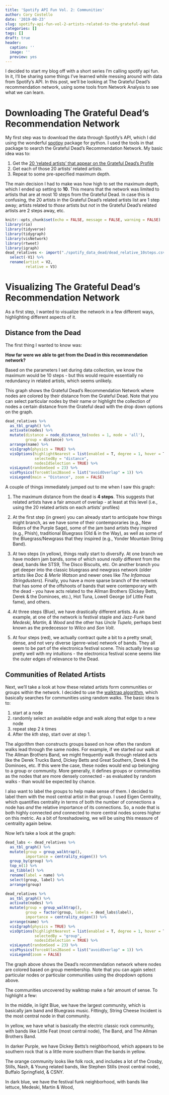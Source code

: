 ```yaml
---
title: 'Spotify API Fun Vol. 2: Communities'
author: Cory Costello
date: '2019-08-23'
slug: spotify-api-fun-vol-2-artists-related-to-the-grateful-dead
categories: []
tags: []
draft: true
header:
  caption: ''
  image: ''
  preview: yes
---
```


I decided to start my blog off with a short series I'm calling spotify api fun. In it, I'll be sharing some things I've learned while messing around with data from Spotify's API. In this post, we'll be looking at The Grateful Dead's recommendation network, using some tools from Network Analysis to see what we can learn.

# Downloading The Grateful Dead's Recommendation Network

My first step was to download the data through Spotify's API, which I did using the wonderful [spotipy](https://spotipy.readthedocs.io) package for python. I used the tools in that package to search the Grateful Dead's Recommendation Network. My basic idea was to:

1. Get the [20 'related artists' that appear on the Grateful Dead's Profile](https://open.spotify.com/artist/4TMHGUX5WI7OOm53PqSDAT/related)
2. Get each of those 20 artists' related artists.
3. Repeat to some pre-specified maximum depth. 

The main decision I had to make was how high to set the maximum depth, which I ended up setting to **10**. This means that the network was limited to artists that are at most 10 steps from the Grateful Dead. In case this is confusing, the 20 artists in the Grateful Dead's related artists list are 1 step away; artists related to *those* artists but *not* in the Grateful Dead's related artists are 2 steps away, etc. 

```r
knitr::opts_chunk$set(echo = FALSE, message = FALSE, warning = FALSE)
library(rio)
library(tidyverse)
library(tidygraph)
library(visNetwork)
library(rtweet)
library(igraph)
dead_relatives <- import("./spotify_data_dead/dead_relative_10steps.csv", skip = 1) %>% 
  select(-V1) %>% 
  rename(artist = V2,
         relative = V3)
```

# Visualizing The Grateful Dead's Recommendation Network

As a first step, I wanted to visualize the network in a few different ways, highlighting different aspects of it. 

## Distance from the Dead 

The first thing I wanted to know was:

**How far were we able to get from the Dead in this recommendation network?**

Based on the parameters I set during data collection, we know the maximum would be 10 steps - but this would require essentially no redundancy in related artists, which seems unlikely.  

This graph shows the Grateful Dead's Recommendation Network where nodes are colored by their distance from the Grateful Dead. Note that you can select particular nodes by their name or highlight the collection of nodes a certain distance from the Grateful dead with the drop down options on the graph. 

```r
dead_relatives %>% 
  as_tbl_graph() %>% 
  activate(nodes) %>% 
  mutate(distance = node_distance_to(nodes = 1, mode = 'all'),
         group = distance) %>% 
  arrange(name) %>% 
  visIgraph(physics = TRUE) %>%
  visOptions(highlightNearest = list(enabled = T, degree = 1, hover = T),
             selectedBy = "distance",
             nodesIdSelection = TRUE) %>% 
  visLayout(randomSeed = 23) %>% 
  visPhysics(forceAtlas2Based = list("avoidOverlap" = 1)) %>% 
  visLegend(main = "Distance", zoom = FALSE)
```

A couple of things immediately jumped out to me when I saw this graph:

1. The maximum distance from the dead is **4 steps**. This suggests that related artists have a fair amount of overlap - at least at this level (i.e., using the 20 related artists on each artists' profiles)

2. At the first step (in green) you can already start to anticipate how things might branch, as we have some of their contemporaries (e.g., New Riders of the Purple Sage), some of the jam band artists they inspired (e.g., Phish), traditional Bluegrass (Old & in the Way), as well as some of the Bluegrass/Newgrass that they inspired (e.g., Yonder Mountain String Band).

3. At two steps (in yellow), things really start to diversify. At one branch we have modern jam bands, some of which sound *really* different from the dead, bands like STS9, The Disco Biscuits, etc. On another branch you get deeper into the classic bluegrass and newgrass network (older artists like *Doc & Merle Watson* and newer ones like *The Infamous Stringdusters*). Finally, you have a more sparse branch of the network that has some of the offshoots of bands that were contemporary with the dead - you have acts related to the Allman Brothers (Dickey Betts, Derek & the Dominoes, etc.), Hot Tuna, Lowell George (of Little Feat fame), and others.

4. At three steps (Blue), we have drastically different artists. As an example, at one of the network is festival staple and Jazz-Funk band *Medeski, Martin, & Wood* and the other has *Uncle Tupelo*, perhaps best known as the predecessor to *Wilco* and *Son Volt*.

5. At four steps (red), we actually contract quite a bit to a pretty small, dense, and not very diverse (genre-wise) network of bands. They all seem to be part of the electronica festival scene. This actually lines up pretty well with my intuitions - the electronica festival scene seems like the outer edges of relevance to the Dead.

## Communities of Related Artists

Next, we'll take a look at how these related artists form communities or groups within the network. I decided to use the [walktrap algorithm](http://arxiv.org/abs/physics/0512106), which basically searches for communities using random walks. The basic idea is to:

1. start at a node 
2. randomly select an available edge and walk along that edge to a new node
3. repeat step 2 *k* times
4. After the *kth* step, start over at step 1.

The algorithm then constructs groups based on how often the random walks lead through the same nodes. For example, if we started our walk at The Allman Brothers Band, we might frequently walk through related acts like the Derek Trucks Band, Dickey Betts and Great Southern, Derek & the Dominoes, etc. If this were the case, these nodes would end up belonging to a group or community. More generally, it defines groups or communities as the nodes that are more densely connected - as evaluated by random walks - than would be expected by chance.

I also want to label the groups to help make sense of them. I decided to label them with the most central artist in that group. I used Eigen Centrality, which quantifies centrality in terms of both the number of connections a node has *and* the relative importance of its connections. So, a node that is both highly connected *and* connected to more central nodes scores higher on this metric. As a bit of foreshadowing, we will be using this measure of centrality again below.

Now let's take a look at the graph:

```r
dead_labs <- dead_relatives %>% 
  as_tbl_graph() %>% 
  mutate(group = group_walktrap(),
         importance = centrality_eigen()) %>% 
  group_by(group) %>% 
  top_n(1) %>% 
  as_tibble() %>% 
  rename(label = name) %>% 
  select(group, label) %>% 
  arrange(group) 

dead_relatives %>% 
  as_tbl_graph() %>% 
  activate(nodes) %>% 
  mutate(group = group_walktrap(),
         group = factor(group, labels = dead_labs$label),
         importance = centrality_eigen()) %>% 
  arrange(name) %>% 
  visIgraph(physics = TRUE) %>%
  visOptions(highlightNearest = list(enabled = T, degree = 1, hover = T),
             selectedBy = "group",
             nodesIdSelection = TRUE) %>% 
  visLayout(randomSeed = 23) %>% 
  visPhysics(forceAtlas2Based = list("avoidOverlap" = 1)) %>% 
  visLegend(zoom = FALSE)
```

The graph above shows the Dead's recommendation network where nodes are colored based on group membership. Note that you can again select particular nodes or particular communities using the dropdown options above.

The communities uncovered by walktrap make a fair amount of sense. To highlight a few:

In the middle, in light Blue, we have the largest community, which is basically jam band and Bluegrass music. Fittingly, String Cheese Incident is the most central node in that community.    

In yellow, we have what is basically the electric classic rock community, with bands like Little Feat (most central node), The Band, and The Allman Brothers Band.    

In darker Purple, we have Dickey Betts's neighborhood, which appears to be southern rock that is a little more southern than the bands in yellow.   

The orange community looks like folk rock, and includes a lot of the Crosby, Stills, Nash, & Young related bands, like Stephen Stills (most central node), Buffalo Springfield, & CSNY.    

In dark blue, we have the festival funk neighborhood, with bands like lettuce, Medeski, Martin & Wood,

